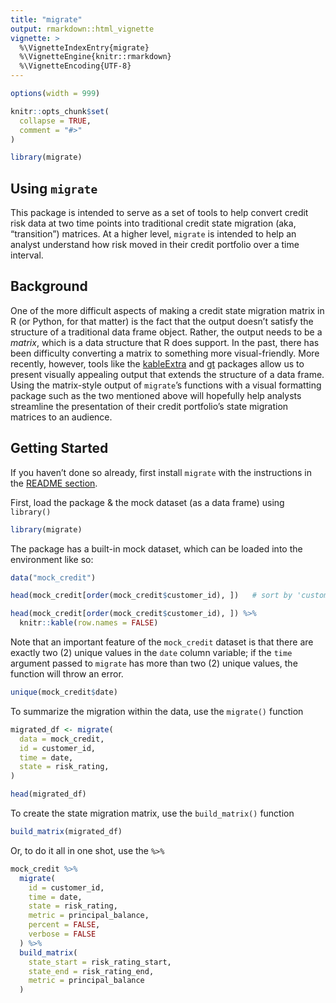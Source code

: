 ```yaml
---
title: "migrate"
output: rmarkdown::html_vignette
vignette: >
  %\VignetteIndexEntry{migrate}
  %\VignetteEngine{knitr::rmarkdown}
  %\VignetteEncoding{UTF-8}
---
```


```r
options(width = 999)

knitr::opts_chunk$set(
  collapse = TRUE,
  comment = "#>"
)

library(migrate)
```

## Using `migrate`

This package is intended to serve as a set of tools to help convert credit risk data at two time points into traditional credit state migration (aka, "transition") matrices. At a higher level, `migrate` is intended to help an analyst understand how risk moved in their credit portfolio over a time interval.

## Background

One of the more difficult aspects of making a credit state migration matrix in R (or Python, for that matter) is the fact that the output doesn't satisfy the structure of a traditional data frame object. Rather, the output needs to be a *matrix*, which is a data structure that R does support. In the past, there has been difficulty converting a matrix to something more visual-friendly. More recently, however, tools like the [kableExtra](https://cran.r-project.org/package=kableExtra) and [gt](https://cran.r-project.org/package=gt) packages allow us to present visually appealing output that extends the structure of a data frame. Using the matrix-style output of `migrate`'s functions with a visual formatting package such as the two mentioned above will hopefully help analysts streamline the presentation of their credit portfolio's state migration matrices to an audience.

## Getting Started

If you haven't done so already, first install `migrate` with the instructions in the [README section](https://github.com/mthomas-ketchbrook/migrate#Installation).

First, load the package & the mock dataset (as a data frame) using `library()`

```r
library(migrate)
```

The package has a built-in mock dataset, which can be loaded into the environment like so:

```r
data("mock_credit")

head(mock_credit[order(mock_credit$customer_id), ])   # sort by 'customer_id'
```

```r
head(mock_credit[order(mock_credit$customer_id), ]) %>% 
  knitr::kable(row.names = FALSE)
```

Note that an important feature of the `mock_credit` dataset is that there are exactly two (2) unique values in the `date` column variable; if the `time` argument passed to `migrate` has more than two (2) unique values, the function will throw an error.

```r
unique(mock_credit$date)
```

To summarize the migration within the data, use the `migrate()` function

```r
migrated_df <- migrate(
  data = mock_credit, 
  id = customer_id, 
  time = date, 
  state = risk_rating, 
)

head(migrated_df)
```

To create the state migration matrix, use the `build_matrix()` function
```r
build_matrix(migrated_df)
```

Or, to do it all in one shot, use the `%>%`
```r
mock_credit %>% 
  migrate(
    id = customer_id, 
    time = date, 
    state = risk_rating, 
    metric = principal_balance, 
    percent = FALSE, 
    verbose = FALSE
  ) %>% 
  build_matrix(
    state_start = risk_rating_start, 
    state_end = risk_rating_end, 
    metric = principal_balance
  )
```
